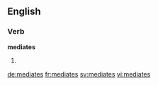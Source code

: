 ==English==

===Verb===
'''mediates'''

# {{en-third-person singular of|mediate}}

[[de:mediates]]
[[fr:mediates]]
[[sv:mediates]]
[[vi:mediates]]